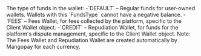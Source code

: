   
<ParamField path="FundsType" type="string" required>     
The type of funds in the wallet:  
-`DEFAULT` – Regular funds for user-owned wallets. Wallets with this `FundsType` cannot have a negative balance.  
-`FEES` – Fees Wallet, for fees collected by the platform, specific to the Client Wallet object.  
-`CREDIT` – Repudiation Wallet, for funds for the platform's dispute management, specific to the Client Wallet object.  
Note: The Fees Wallet and Repudiation Wallet are created automatically by Mangopay for each currency.  
</ParamField>